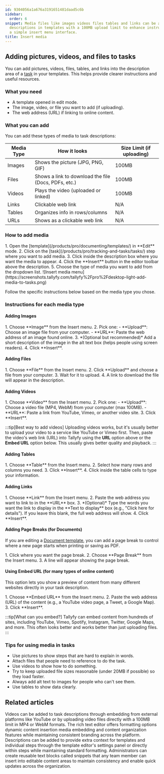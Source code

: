 ```yaml
---
id: 9304056a1a676a3191651481daad5c6b
sidebar:
  order: 6
snippet: Media files like images videos files tables and links can be added to task
  descriptions in templates with a 100MB upload limit to enhance instructions through
  a simple insert menu interface.
title: Insert media
---
```



## Adding pictures, videos, and files to tasks

You can add pictures, videos, files, tables, and links into the description area of a [task](/products/pro/tracking-and-tasks/tasks/) in your templates. This helps provide clearer instructions and useful resources.

### What you need
- A template opened in edit mode.
- The image, video, or file you want to add (if uploading).
- The web address (URL) if linking to online content.

### What you can add

You can add these types of media to task descriptions:

| Media Type | How it looks | Size Limit (if uploading) |
|------------|--------------|--------------------------|
| Images | Shows the picture (JPG, PNG, GIF) | 100MB |
| Files | Shows a link to download the file (Docs, PDFs, etc.) | 100MB |
| Videos | Plays the video (uploaded or linked) | 100MB |
| Links | Clickable web link | N/A |
| Tables | Organizes info in rows/columns | N/A |
| URLs | Shows as a clickable web link | N/A |

### How to add media

<Steps>
1. Open the [template](/products/pro/documenting/templates/) in **Edit** mode.
2. Click on the [task](/products/pro/tracking-and-tasks/tasks/) step where you want to add media.
3. Click inside the description box where you want the media to appear.
4. Click the **Insert** button in the editor toolbar above the description.
5. Choose the type of media you want to add from the dropdown list.
   ![Insert media menu](https://screenshots.tallyfy.com/tallyfy%2Fpro%2Fdesktop-light-add-media-to-tasks.png)
</Steps>

Follow the specific instructions below based on the media type you chose.

### Instructions for each media type

#### Adding Images
<Steps>
1. Choose **Image** from the Insert menu.
2. Pick one:
   - **Upload**: Choose an image file from your computer.
   - **URL**: Paste the web address of an image found online.
3. *(Optional but recommended)* Add a short description of the image in the alt text box (helps people using screen readers).
4. Click **Insert**.
</Steps>

#### Adding Files
<Steps>
1. Choose **File** from the Insert menu.
2. Click **Upload** and choose a file from your computer.
3. Wait for it to upload.
4. A link to download the file will appear in the description.
</Steps>

#### Adding Videos
<Steps>
1. Choose **Video** from the Insert menu.
2. Pick one:
   - **Upload**: Choose a video file (MP4, WebM) from your computer (max 100MB).
   - **URL**: Paste a link from YouTube, Vimeo, or another video site.
3. Click **Insert**.
</Steps>

:::tip[Best way to add videos]
Uploading videos works, but it's usually better to upload your video to a service like YouTube or Vimeo first. Then, paste the video's web link (URL) into Tallyfy using the **URL** option above or the **Embed URL** option below. This usually gives better quality and playback.
:::

#### Adding Tables
<Steps>
1. Choose **Table** from the Insert menu.
2. Select how many rows and columns you need.
3. Click **Insert**.
4. Click inside the table cells to type your information.
</Steps>

#### Adding Links
<Steps>
1. Choose **Link** from the Insert menu.
2. Paste the web address you want to link to in the **URL** box.
3. *(Optional)* Type the words you want the link to display in the **Text to display** box (e.g., "Click here for details"). If you leave this blank, the full web address will show.
4. Click **Insert**.
</Steps>

#### Adding Page Breaks (for Documents)

If you are editing a [Document template](/products/pro/documenting/documents/), you can add a page break to control where a new page starts when printing or saving as PDF.

<Steps>
1. Click where you want the page break.
2. Choose **Page Break** from the Insert menu.
3. A line will appear showing the page break.
</Steps>

#### Using Embed URL (for many types of online content)

This option lets you show a preview of content from many different websites directly in your task description.

<Steps>
1. Choose **Embed URL** from the Insert menu.
2. Paste the web address (URL) of the content (e.g., a YouTube video page, a Tweet, a Google Map).
3. Click **Insert**.
</Steps>

:::tip[What can you embed?]
Tallyfy can embed content from hundreds of sites, including YouTube, Vimeo, Spotify, Instagram, Twitter, Google Maps, and more. This often looks better and works better than just uploading files.
:::

### Tips for using media in tasks
- Use pictures to show steps that are hard to explain in words.
- Attach files that people need to reference to do the task.
- Use videos to show how to do something.
- Try to keep uploaded file sizes reasonable (under 20MB if possible) so they load faster.
- Always add alt text to images for people who can't see them.
- Use tables to show data clearly.


## Related articles
<CardGrid>
<LinkTitleCard header="<b>Edit Task > Add videos to a task</b>" href="/products/pro/tracking-and-tasks/tasks/edit-task/how-can-i-add-videos-to-my-tallyfy-process/" > Videos can be added to task descriptions through embedding from external platforms like YouTube or by uploading video files directly with a 100MB limit in MP4 or WebM formats. </LinkTitleCard>
<LinkTitleCard header="<b>Edit Task > The rich text editor</b>" href="/products/pro/tracking-and-tasks/tasks/edit-task/how-can-i-use-tallyfys-rich-text-editor-for-tasks/" > The rich text editor offers formatting options dynamic content insertion media embedding and content organization features while maintaining consistent branding across the platform. </LinkTitleCard>
<LinkTitleCard header="<b>Edit Templates > Add a description to a template</b>" href="/products/pro/documenting/templates/edit-templates/add-description/" > Descriptions can be added to provide extra context for templates and individual steps through the template editor's settings panel or directly within steps while maintaining standard formatting. </LinkTitleCard>
<LinkTitleCard header="<b>Snippets > Use snippets</b>" href="/products/pro/documenting/templates/snippets/how-can-i-use-snippets-to-simplify-workflow-in-tallyfy/" > Administrators can create reusable text blocks called snippets that any team member can insert into editable content areas to maintain consistency and enable quick updates across the organization. </LinkTitleCard>
</CardGrid>